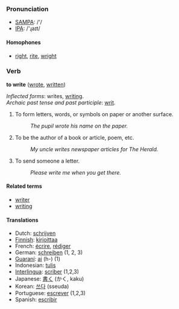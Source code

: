=== Pronunciation ===
*[[w:SAMPA|SAMPA]]: /'/
*[[w:IPA|IPA]]: /'ɻaɪt/
==== Homophones ====
*[[right]], [[rite]], [[wright]]

=== Verb ===
'''to write''' ([[wrote]], [[written]])

''Inflected forms'': writes, [[writing]].<br>
''Archaic past tense and past participle'': [[writ]].

#To form letters, words, or symbols on paper or another surface. 
#:''The pupil wrote his name on the paper.'' 
#To be the author of a book or article, poem, etc. 
#:''My uncle writes newspaper articles for The Herald.'' 
#To send someone a letter. 
#:''Please write me when you get there.''

====Related terms====
*[[writer]]
*[[writing]]

====Translations====
*Dutch: [[schrijven]]
*[[Finnish]]: [[kirjoittaa]]
*French: [[écrire]], [[rédiger]]
*German: [[schreiben]] (1, 2, 3)
*[[Guaraní]]: [[ai]] (h-) (1)
*Indonesian: [[tulis]]
*[[Interlingua]]: [[scriber]] (1,2,3)
*Japanese: [[書く]] (かく, kaku)
*Korean: [[쓰다]] (sseuda)
*Portuguese: [[escrever]] (1,2,3)
*Spanish: [[escribir]]